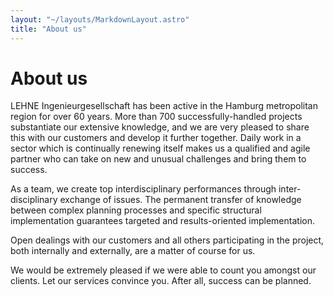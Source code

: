```yaml
---
layout: "~/layouts/MarkdownLayout.astro"
title: "About us"
---
```



# About us

LEHNE Ingenieurgesellschaft has been active in the Hamburg metropolitan
region for over 60 years. More than 700 successfully-handled projects
substantiate our extensive knowledge, and we are very pleased to share this
with our customers and develop it further together. Daily work in a sector
which is continually renewing itself makes us a qualified and agile partner
who can take on new and unusual challenges and bring them to success.

As a team, we create top interdisciplinary performances through
inter-disciplinary exchange of issues. The permanent transfer of knowledge
between complex planning processes and specific structural implementation
guarantees targeted and results-oriented implementation.

Open dealings with our customers and all others participating in the
project, both internally and externally, are a matter of course for us.

We would be extremely pleased if we were able to count you amongst our
clients. Let our services convince you. After all, success can be planned.

<div class="grid sm:grid-cols-2 gap-4vmin">
  <Grid items={aboutUsLinksEn.items} />
</div>
